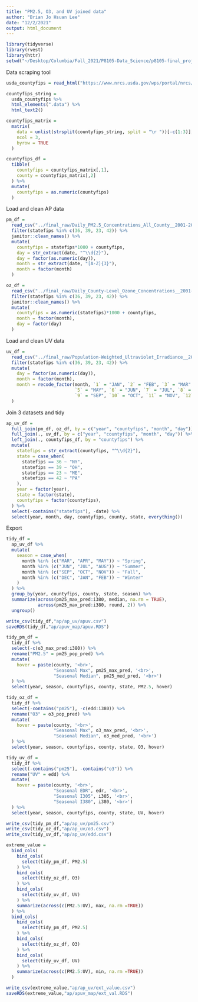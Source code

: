 ```yaml
---
title: "PM2.5, O3, and UV joined data"
author: "Brian Jo Hsuan Lee"
date: "12/2/2021"
output: html_document
---
```


```r
library(tidyverse)
library(rvest)
library(httr)
setwd("~/Desktop/Columbia/Fall_2021/P8105-Data_Science/p8105-final_project/")
```

Data scraping tool
```r
usda_countyfips = read_html("https://www.nrcs.usda.gov/wps/portal/nrcs/detail/national/home/?cid=nrcs143_013697")

countyfips_string =
  usda_countyfips %>%
  html_elements(".data") %>%
  html_text2()

countyfips_matrix = 
  matrix(
    data = unlist(strsplit(countyfips_string, split = "\r "))[-c(1:3)],
    ncol = 3, 
    byrow = TRUE
  )

countyfips_df =
  tibble(
    countyfips = countyfips_matrix[,1],
    county = countyfips_matrix[,2]
  ) %>%
  mutate(
    countyfips = as.numeric(countyfips)
  )
```

Load and clean AP data
```r
pm_df = 
  read_csv("../final_raw/Daily_PM2.5_Concentrations_All_County__2001-2016.csv") %>% 
  filter(statefips %in% c(36, 39, 23, 42)) %>% 
  janitor::clean_names() %>% 
  mutate(
    countyfips = statefips*1000 + countyfips,
    day = str_extract(date, "^\\d{2}"),
    day = factor(as.numeric(day)),
    month = str_extract(date, "[A-Z]{3}"),
    month = factor(month)
  )

oz_df = 
  read_csv("../final_raw/Daily_County-Level_Ozone_Concentrations__2001-2016.csv") %>% 
  filter(statefips %in% c(36, 39, 23, 42)) %>% 
  janitor::clean_names() %>% 
  mutate(
    countyfips = as.numeric(statefips)*1000 + countyfips,
    month = factor(month),
    day = factor(day)
  )
```

Load and clean UV data
```r
uv_df = 
  read_csv("../final_raw/Population-Weighted_Ultraviolet_Irradiance__2004-2015.csv") %>%
  filter(statefips %in% c(36, 39, 23, 42)) %>% 
  mutate(
    day = factor(as.numeric(day)),
    month = factor(month),
    month = recode_factor(month, `1` = "JAN", `2` = "FEB", `3` = "MAR", `4` = "APR",
                          `5` = "MAY", `6` = "JUN", `7` = "JUL", `8` = "AUG",
                          `9` = "SEP", `10` = "OCT", `11` = "NOV", `12` = "DEC", .default = "Other")
  )
```

Join 3 datasets and tidy
```r
ap_uv_df = 
  full_join(pm_df, oz_df, by = c("year", "countyfips", "month", "day")) %>% 
  full_join(., uv_df, by = c("year", "countyfips", "month", "day")) %>% 
  left_join(., countyfips_df, by = "countyfips") %>% 
  mutate(
    statefips = str_extract(countyfips, "^\\d{2}"),
    state = case_when(
      statefips == 36 ~ "NY",
      statefips == 39 ~ "OH",
      statefips == 23 ~ "ME",
      statefips == 42 ~ "PA"
    ),
    year = factor(year),
    state = factor(state),
    countyfips = factor(countyfips),
  ) %>% 
  select(-contains("statefips"), -date) %>% 
  select(year, month, day, countyfips, county, state, everything())
```

Export
```r
tidy_df =
  ap_uv_df %>% 
  mutate(
    season = case_when(
      month %in% (c("MAR", "APR", "MAY")) ~ "Spring",
      month %in% (c("JUN", "JUL", "AUG")) ~ "Summer",
      month %in% (c("SEP", "OCT", "NOV")) ~ "Fall",
      month %in% (c("DEC", "JAN", "FEB")) ~ "Winter"
    )
  ) %>% 
  group_by(year, countyfips, county, state, season) %>%
  summarize(across(pm25_max_pred:i380, median, na.rm = TRUE), 
            across(pm25_max_pred:i380, round, 2)) %>% 
  ungroup()

write_csv(tidy_df,"ap/ap_uv/apuv.csv")
saveRDS(tidy_df,"ap/apuv_map/apuv.RDS")

tidy_pm_df =
  tidy_df %>% 
  select(-c(o3_max_pred:i380)) %>% 
  rename("PM2.5" = pm25_pop_pred) %>% 
  mutate(
    hover = paste(county, '<br>', 
                  "Seasonal Max", pm25_max_pred, '<br>',
                  "Seasonal Median", pm25_med_pred, '<br>')
  ) %>% 
  select(year, season, countyfips, county, state, PM2.5, hover)

tidy_oz_df =
  tidy_df %>% 
  select(-contains("pm25"), -c(edd:i380)) %>% 
  rename("O3" = o3_pop_pred) %>% 
  mutate(
    hover = paste(county, '<br>', 
                  "Seasonal Max", o3_max_pred, '<br>',
                  "Seasonal Median", o3_med_pred, '<br>')
  ) %>% 
  select(year, season, countyfips, county, state, O3, hover)

tidy_uv_df =
  tidy_df %>% 
  select(-contains("pm25"), -contains("o3")) %>% 
  rename("UV" = edd) %>% 
  mutate(
    hover = paste(county, '<br>', 
                  "Seasonal EDR", edr, '<br>',
                  "Seasonal I305", i305, '<br>',
                  "Seasonal I380", i380, '<br>')
  ) %>% 
  select(year, season, countyfips, county, state, UV, hover)

write_csv(tidy_pm_df,"ap/ap_uv/pm25.csv")
write_csv(tidy_oz_df,"ap/ap_uv/o3.csv")
write_csv(tidy_uv_df,"ap/ap_uv/edd.csv")

extreme_value =
  bind_cols(
    bind_cols(
      select(tidy_pm_df, PM2.5)
    ) %>% 
    bind_cols(
      select(tidy_oz_df, O3)
    ) %>% 
    bind_cols(
      select(tidy_uv_df, UV)
    ) %>%
    summarize(across(c(PM2.5:UV), max, na.rm =TRUE))
  ) %>% 
  bind_cols(
    bind_cols(
      select(tidy_pm_df, PM2.5)
    ) %>% 
    bind_cols(
      select(tidy_oz_df, O3)
    ) %>% 
    bind_cols(
      select(tidy_uv_df, UV)
    ) %>% 
    summarize(across(c(PM2.5:UV), min, na.rm =TRUE))
  )

write_csv(extreme_value,"ap/ap_uv/ext_value.csv")
saveRDS(extreme_value,"ap/apuv_map/ext_val.RDS")
```

